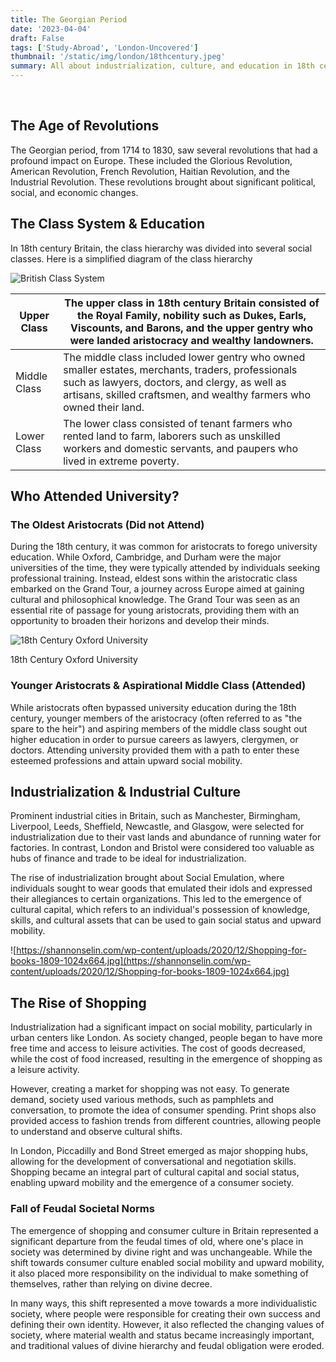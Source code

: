 ```yaml
---
title: The Georgian Period
date: '2023-04-04'
draft: False
tags: ['Study-Abroad', 'London-Uncovered']
thumbnail: '/static/img/london/18thcentury.jpeg'
summary: All about industrialization, culture, and education in 18th century London.
---
```


<br />
<TOCInline toc={props.toc} exclude="Table of Contents" asDisclosure toHeading={5} />

## The Age of Revolutions

The Georgian period, from 1714 to 1830, saw several revolutions that had a profound impact on Europe. These included the Glorious Revolution, American Revolution, French Revolution, Haitian Revolution, and the Industrial Revolution. These revolutions brought about significant political, social, and economic changes.

## The Class System & Education

In 18th century Britain, the class hierarchy was divided into several social classes. Here is a simplified diagram of the class hierarchy

![British Class System](https://www.bl.uk/britishlibrary/~/media/bl/global/dl%20romantics%20and%20victorians/banners/middleclass-crop.jpg)

| Upper Class  | The upper class in 18th century Britain consisted of the Royal Family, nobility such as Dukes, Earls, Viscounts, and Barons, and the upper gentry who were landed aristocracy and wealthy landowners.                       |
| ------------ | --------------------------------------------------------------------------------------------------------------------------------------------------------------------------------------------------------------------------- |
| Middle Class | The middle class included lower gentry who owned smaller estates, merchants, traders, professionals such as lawyers, doctors, and clergy, as well as artisans, skilled craftsmen, and wealthy farmers who owned their land. |
| Lower Class  | The lower class consisted of tenant farmers who rented land to farm, laborers such as unskilled workers and domestic servants, and paupers who lived in extreme poverty.                                                    |

## Who Attended University?

### The Oldest Aristocrats (Did not Attend)

During the 18th century, it was common for aristocrats to forego university education. While Oxford, Cambridge, and Durham were the major universities of the time, they were typically attended by individuals seeking professional training. Instead, eldest sons within the aristocratic class embarked on the Grand Tour, a journey across Europe aimed at gaining cultural and philosophical knowledge. The Grand Tour was seen as an essential rite of passage for young aristocrats, providing them with an opportunity to broaden their horizons and develop their minds.

![18th Century Oxford University](https://www.historytoday.com/sites/default/files/Doctoring_Ladies_3.jpg)

18th Century Oxford University

### Younger Aristocrats & Aspirational Middle Class (Attended)

While aristocrats often bypassed university education during the 18th century, younger members of the aristocracy (often referred to as "the spare to the heir") and aspiring members of the middle class sought out higher education in order to pursue careers as lawyers, clergymen, or doctors. Attending university provided them with a path to enter these esteemed professions and attain upward social mobility.

## Industrialization & Industrial Culture

Prominent industrial cities in Britain, such as Manchester, Birmingham, Liverpool, Leeds, Sheffield, Newcastle, and Glasgow, were selected for industrialization due to their vast lands and abundance of running water for factories. In contrast, London and Bristol were considered too valuable as hubs of finance and trade to be ideal for industrialization.

The rise of industrialization brought about Social Emulation, where individuals sought to wear goods that emulated their idols and expressed their allegiances to certain organizations. This led to the emergence of cultural capital, which refers to an individual's possession of knowledge, skills, and cultural assets that can be used to gain social status and upward mobility.

![https://shannonselin.com/wp-content/uploads/2020/12/Shopping-for-books-1809-1024x664.jpg](https://shannonselin.com/wp-content/uploads/2020/12/Shopping-for-books-1809-1024x664.jpg)

## The Rise of Shopping

Industrialization had a significant impact on social mobility, particularly in urban centers like London. As society changed, people began to have more free time and access to leisure activities. The cost of goods decreased, while the cost of food increased, resulting in the emergence of shopping as a leisure activity.

However, creating a market for shopping was not easy. To generate demand, society used various methods, such as pamphlets and conversation, to promote the idea of consumer spending. Print shops also provided access to fashion trends from different countries, allowing people to understand and observe cultural shifts.

In London, Piccadilly and Bond Street emerged as major shopping hubs, allowing for the development of conversational and negotiation skills. Shopping became an integral part of cultural capital and social status, enabling upward mobility and the emergence of a consumer society.

### Fall of Feudal Societal Norms

The emergence of shopping and consumer culture in Britain represented a significant departure from the feudal times of old, where one's place in society was determined by divine right and was unchangeable. While the shift towards consumer culture enabled social mobility and upward mobility, it also placed more responsibility on the individual to make something of themselves, rather than relying on divine decree.

In many ways, this shift represented a move towards a more individualistic society, where people were responsible for creating their own success and defining their own identity. However, it also reflected the changing values of society, where material wealth and status became increasingly important, and traditional values of divine hierarchy and feudal obligation were eroded.
